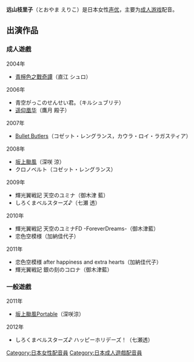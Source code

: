 {{声優| 
| 名前 = 遠山　枝里子
| ふりがな = とおやま　えりこ
| 画像ファイル = 
| 画像サイズ = 
| 画像コメント = 
| 本名 = 
| 愛称 = 
| 出生地 = {{JPN}} 　
| 血液型 = 
| 生年 = 
| 生月 = 
| 生日 = 
| 没年 = 
| 没月 = 
| 没日 = 
| 所属 = 
| 活動時期 = 
| デビュー作 = 
|module={{Japanese|embed=yes|japanese=遠山 枝里子|kana=とおやま えりこ|romaji=Tōyama Eriko}} 
}}

'''远山枝里子'''（とおやま えりこ）是日本女性[[声优|声优]]，主要为[[成人游戏|成人游戏]]配音。

== 出演作品 ==
=== 成人遊戲 ===
;2004年
*[[青檸色之戰奇譚|青檸色之戰奇譚]]（直江 シュロ）

;2006年
*青空がっこのせんせい君。（キルシュブリテ）
*[[遥仰凰华|遥仰凰华]]（鷹月 殿子）

;2007年
*[[Bullet_Butlers|Bullet Butlers]]（コゼット・レングランス，カウラ・ロイ・ラガスティア）

;2008年
*[[坂上颱風|坂上颱風]]（深咲 涼）
*クロノベルト（コゼット・レングランス）

;2009年
*輝光翼戦記 天空のユミナ（御木津 藍）
*しろくまベルスターズ♪（七瀬 透）
;2010年
*輝光翼戦記 天空のユミナFD -ForeverDreams-（御木津藍）
*恋色空模様（加納佳代子）

;2011年
*恋色空模様 after happiness and extra hearts（加納佳代子）
*輝光翼戦記 銀の刻のコロナ（御木津藍）

=== 一般遊戲 ===
;2011年
*[[坂上颱風|坂上颱風Portable]]（深咲涼）
;2012年
*しろくまベルスターズ♪ ハッピーホリデーズ！（七瀬透）

{{DEFAULTSORT:Toyama Eriko}}
[[Category:日本女性配音員|Category:日本女性配音員]]
[[Category:日本成人遊戲配音員|Category:日本成人遊戲配音員]]